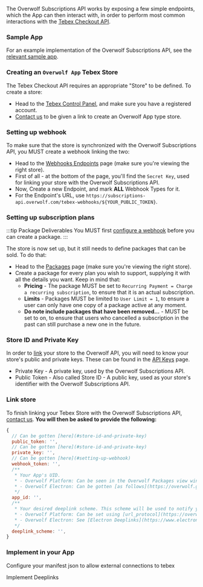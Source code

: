 The Overwolf Subscriptions API works by exposing a few simple endpoints, which the App can then interact with,
in order to perform most common interactions with the [Tebex Checkout API](https://docs.tebex.io/developers/checkout-api/overview).

### Sample App

For an example implementation of the Overwolf Subscriptions API, see the [relevant sample app](https://github.com/overwolf/tebex-subs-sample).

### Creating an `Overwolf App` Tebex Store

The Tebex Checkout API requires an appropriate "Store" to be defined. To create a store:
* Head to the [Tebex Control Panel](https://accounts.tebex.io/profile),
and make sure you have a registered account.
* [Contact us](/support/contact-us) to be given a link to create an Overwolf App type store.

### Setting up webhook 

To make sure that the store is synchronized with the Overwolf Subscriptions API, you MUST create a webhook linking the two:
* Head to the [Webhooks Endpoints](https://creator.tebex.io/webhooks/endpoints) page (make sure you're viewing the right store).
* First of all - at the bottom of the page, you'll find the `Secret Key`, used for linking your store with the Overwolf Subscriptions API.
* Now, Create a new Endpoint, and mark **ALL** Webhook Types for it.
* For the Endpoint's URL, use `https://subscriptions-api.overwolf.com/tebex-webhooks/${YOUR_PUBLIC_TOKEN}`.

### Setting up subscription plans

:::tip Package Deliverables
You MUST first [configure a webhook](#setting-up-webhook) before you can create a package.
:::

The store is now set up, but it still needs to define packages that can be sold. To do that:
* Head to the [Packages](https://creator.tebex.io/packages) page (make sure you're viewing the right store).
* Create a package for every plan you wish to support, supplying it with all the details you want. Keep in mind that:
  * **Pricing** - The package MUST be set to `Recurring Payment = Charge a recurring subscription`, to ensure that it is an actual subscription.
  * **Limits** - Packages MUST be limited to `User Limit = 1`, to ensure a user can only have one copy of a package active at any moment.
  * **Do note include packages that have been removed...** - MUST be set to on, to ensure that users who cancelled a subscription in the past can still purchase a new one in the future.

### Store ID and Private Key

In order to [link](#link-store) your store to the Overwolf API, you will need to know your store's public and private keys.
These can be found in the [API Keys](https://creator.tebex.io/developers/api-keys) page.
- Private Key - A private key, used by the Overwolf Subscriptions API.
- Public Token - Also called Store ID - A public key, used as your store's identifier with the Overwolf Subscriptions API.

### Link store

To finish linking your Tebex Store with the Overwolf Subscriptions API, [contact us][contact-us]. **You will then be asked to provide the following:**

```js
{
  // Can be gotten [here](#store-id-and-private-key)
  public_token: '',
  // Can be gotten [here](#store-id-and-private-key)
  private_key: '',
  // Can be gotten [here](#setting-up-webhook)
  webhook_token: '',
  /**
   * Your App's UID.
   * - Overwolf Platform: Can be seen in the Overwolf Packages view window under your App's entry, under the `UID` field
   * - Overwolf Electron: Can be gotten [as follows](https://overwolf.github.io/tools/ow-electron#fetching-your-app-id)
   */
  app_id: '',
  /**
   * Your desired deeplink scheme. This scheme will be used to notify you of the Checkout flow's progress.
   * - Overwolf Platform: Can be set using [url_protocol](https://overwolf.github.io/api/manifest#url_protocol-object)
   * - Overwolf Electron: See [Electron Deeplinks](https://www.electronjs.org/docs/latest/tutorial/launch-app-from-url-in-another-app)
   */
  deeplink_scheme: '',
}
```

<SkipMe type="TODO">

### Implement in your App

<Tabs groupId="frameworks">
<TabItem value="overwolf-platform" label="Overwolf Platform">

Configure your manifest json to allow external connections to tebex

</TabItem>

<TabItem value="electron-platform" label="Overwolf Electron">

</TabItem>
</Tabs>

Implement Deeplinks

</SkipMe>

[contact-us]: /support/contact-us